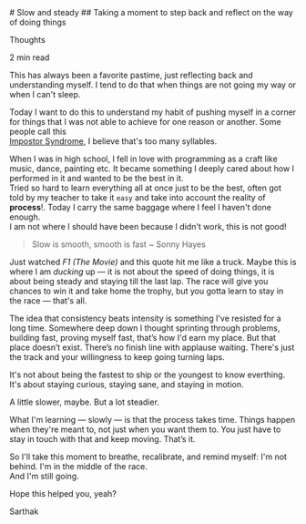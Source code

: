 
<BlogHeader date='2025-07-13'>
  # Slow and steady 
  ## Taking a moment to step back and reflect on the way of doing things 
  <p className="tag">Thoughts</p>
  <p className="tag">2 min read</p>
</BlogHeader>

<div className="mt-4">

This has always been a favorite pastime, just reflecting back and understanding myself. I tend to do that when things are not going my way or when I can't sleep.

Today I want to do this to understand my habit of pushing myself in a corner for things that I was not able to achieve for one reason or another. Some people call this  
<span className="text-hyperlink">[Impostor Syndrome](https://en.wikipedia.org/wiki/Impostor_syndrome)</span>, I believe that's too many syllables.

When I was in high school, I fell in love with programming as a craft like music, dance, painting etc. It became something I deeply cared about how I performed in it and wanted to be the best in it.  
Tried so hard to learn everything all at once just to be the best, often got told by my teacher to take it `easy` and take into account the reality of **process**!. Today I carry the same baggage where I feel I haven't done enough.  
I am not where I should have been because I didn't work, this is not good!

<BlockQuote type="quote">
Slow is smooth, smooth is fast  
   ~ Sonny Hayes
</BlockQuote>


Just watched *F1 (The Movie)* and this quote hit me like a truck. Maybe this is where I am *ducking* up — it is not about the speed of doing things, it is about being steady and staying till the last lap. The race will give you chances to win it and take home the trophy, but you gotta learn to stay in the race — that's all.

The idea that consistency beats intensity is something I've resisted for a long time. Somewhere deep down I thought sprinting through problems, building fast, proving myself fast, that’s how I'd earn my place. But that place doesn’t exist. There’s no finish line with applause waiting. There's just the track and your willingness to keep going turning laps.

It's not about being the fastest to ship or the youngest to know everthing. It's about staying curious, staying sane, and staying in motion.  

A little slower, maybe. But a lot steadier.

What I'm learning — slowly — is that the process takes time. Things happen when they're meant to, not just when you want them to. You just have to stay in touch with that and keep moving. That’s it.

So I'll take this moment to breathe, recalibrate, and remind myself: I'm not behind. I'm in the middle of the race.  
And I'm still going.
</div>

Hope this helped you, yeah?

Sarthak